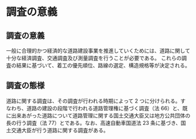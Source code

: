 # 調査の意義

## 調査の意義

一般に合理的かつ経済的な道路建設事業を推進していくためには、道路に関して十分な経済調査、交通調査及び測量調査を行うことが必要である。
これらの調査の結果に基づいて、着工の優先順位、路線の選定、構造規格等が決定される。

## 調査の態様

道路に関する調査は、その調査が行われる時期によって 2 つに分けられる。すなわち、道路の建設の段階で行われる道路管理権に基づく調査（法 66）と、既に出来あがった道路について道路管理に関する国土交通大臣又は地方公共団体の長の行う調査（法 77）とである。なお、高速自動車国道法 23 条に基づき、国土交通大臣が行う道路に関する調査がある。

